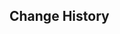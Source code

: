 {{Repertoire of Myriad Melodies Score
|name        = Pirouette of Pika's Pike
|image       = Repertoire of Myriad Melodies Cover 68.png
|album       = Natlan: Land of Tleyaoyotl
|order       = 8
|region      = Natlan
|character   = Kachina
|soundtrack  = Pirouette of Pika's Pike
|bpm         = 140
|duration    = 1m 14s
|level_1     = Normal
|stars_1     = 3
|reward_1    = Repertoire Coins*20
|notes_1     = 130
|level_2     = Hard
|stars_2     = 4
|reward_2    = Repertoire Coins*40
|notes_2     = 191
|level_3     = Pro
|stars_3     = 6
|reward_3    = Repertoire Coins*60
|notes_3     = 274
|level_4     = Legendary
|stars_4     = 7
|notes_4     = 362
}}

==Change History==
{{Change History|5.5}}